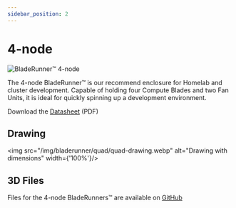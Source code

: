 ```yaml
---
sidebar_position: 2
---
```


# 4-node

![BladeRunner™️ 4-node](/img/bladerunner/quad/bladerunner-quad.webp)

The 4-node BladeRunner™️ is our recommend enclosure for Homelab and cluster development.
Capable of holding four Compute Blades and two Fan Units, it is ideal for quickly spinning up a development environment.

Download the [Datasheet](/datasheet/BladeRunner_datasheet_v.1.0.pdf) (PDF)

## Drawing

<img src="/img/bladerunner/quad/quad-drawing.webp" alt="Drawing with dimensions" width={'100%'}/>

## 3D Files

Files for the 4-node BladeRunners™️ are available on [GitHub](https://github.com/uptime-industries/compute-blade/tree/main/bladerunner/quad)